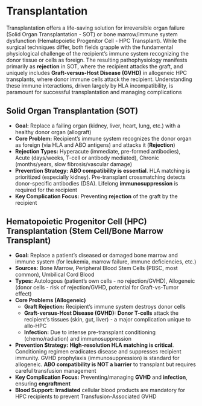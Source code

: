 # Transplantation {-}

Transplantation offers a life-saving solution for irreversible organ failure (Solid Organ Transplantation - SOT) or bone marrow/immune system dysfunction (Hematopoietic Progenitor Cell - HPC Transplant). While the surgical techniques differ, both fields grapple with the fundamental physiological challenge of the recipient's immune system recognizing the donor tissue or cells as foreign. The resulting pathophysiology manifests primarily as **rejection** in SOT, where the recipient attacks the graft, and uniquely includes **Graft-versus-Host Disease (GVHD)** in allogeneic HPC transplants, where donor immune cells attack the recipient. Understanding these immune interactions, driven largely by HLA incompatibility, is paramount for successful transplantation and managing complications

##  **Solid Organ Transplantation (SOT)** {-}

*   **Goal:** Replace a failing organ (kidney, liver, heart, lung, etc.) with a healthy donor organ (allograft)
*   **Core Problem:** Recipient's immune system recognizes the donor organ as foreign (via HLA and ABO antigens) and attacks it (**Rejection**)
*   **Rejection Types:** Hyperacute (immediate, pre-formed antibodies), Acute (days/weeks, T-cell or antibody mediated), Chronic (months/years, slow fibrosis/vascular damage)
*   **Prevention Strategy:** **ABO compatibility is essential**. HLA matching is prioritized (especially kidney). Pre-transplant crossmatching detects donor-specific antibodies (DSA). Lifelong **immunosuppression** is required for the recipient
*   **Key Complication Focus:** Preventing **rejection** of the graft by the recipient

##  **Hematopoietic Progenitor Cell (HPC) Transplantation (Stem Cell/Bone Marrow Transplant)** {-}

*   **Goal:** Replace a patient's diseased or damaged bone marrow and immune system (for leukemia, marrow failure, immune deficiencies, etc.)
*   **Sources:** Bone Marrow, Peripheral Blood Stem Cells (PBSC, most common), Umbilical Cord Blood
*   **Types:** Autologous (patient's own cells - no rejection/GVHD), Allogeneic (donor cells - risk of rejection/GVHD, potential for Graft-vs-Tumor effect)
*   **Core Problems (Allogeneic)**
    *   **Graft Rejection:** Recipient's immune system destroys donor cells
    *   **Graft-versus-Host Disease (GVHD):** **Donor T-cells** attack the recipient's tissues (skin, gut, liver) - a major complication unique to allo-HPC
    *   **Infection:** Due to intense pre-transplant conditioning (chemo/radiation) and immunosuppression
*   **Prevention Strategy:** **High-resolution HLA matching is critical**. Conditioning regimen eradicates disease and suppresses recipient immunity. GVHD prophylaxis (immunosuppression) is standard for allogeneic. **ABO compatibility is NOT a barrier** to transplant but requires careful transfusion management
*   **Key Complication Focus:** Preventing/managing **GVHD** and **infection**, ensuring **engraftment**
*   **Blood Support:** **Irradiated** cellular blood products are mandatory for HPC recipients to prevent Transfusion-Associated GVHD
